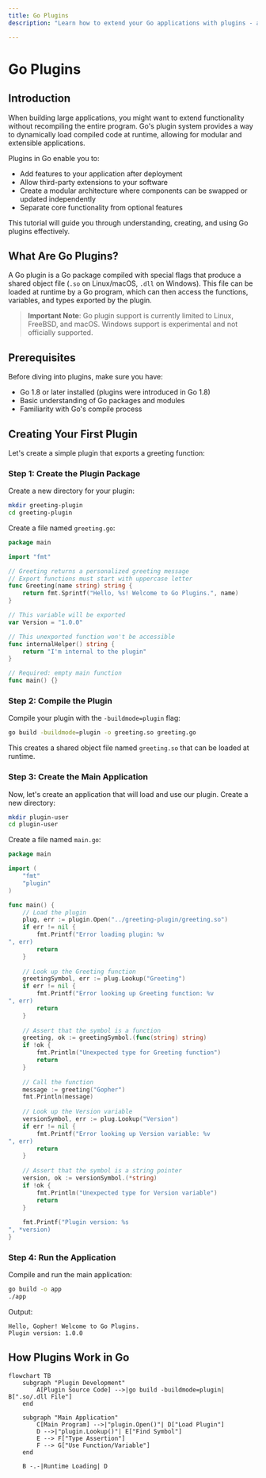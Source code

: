 ```yaml
---
title: Go Plugins
description: "Learn how to extend your Go applications with plugins - a powerful way to load and use code at runtime"

---
```


# Go Plugins

## Introduction

When building large applications, you might want to extend functionality without recompiling the entire program. Go's plugin system provides a way to dynamically load compiled code at runtime, allowing for modular and extensible applications.

Plugins in Go enable you to:
- Add features to your application after deployment
- Allow third-party extensions to your software
- Create a modular architecture where components can be swapped or updated independently
- Separate core functionality from optional features

This tutorial will guide you through understanding, creating, and using Go plugins effectively.

## What Are Go Plugins?

A Go plugin is a Go package compiled with special flags that produce a shared object file (`.so` on Linux/macOS, `.dll` on Windows). This file can be loaded at runtime by a Go program, which can then access the functions, variables, and types exported by the plugin.

> **Important Note**: Go plugin support is currently limited to Linux, FreeBSD, and macOS. Windows support is experimental and not officially supported.

## Prerequisites

Before diving into plugins, make sure you have:
- Go 1.8 or later installed (plugins were introduced in Go 1.8)
- Basic understanding of Go packages and modules
- Familiarity with Go's compile process

## Creating Your First Plugin

Let's create a simple plugin that exports a greeting function:

### Step 1: Create the Plugin Package

Create a new directory for your plugin:

```bash
mkdir greeting-plugin
cd greeting-plugin
```

Create a file named `greeting.go`:

```go
package main

import "fmt"

// Greeting returns a personalized greeting message
// Export functions must start with uppercase letter
func Greeting(name string) string {
    return fmt.Sprintf("Hello, %s! Welcome to Go Plugins.", name)
}

// This variable will be exported
var Version = "1.0.0"

// This unexported function won't be accessible
func internalHelper() string {
    return "I'm internal to the plugin"
}

// Required: empty main function
func main() {}
```

### Step 2: Compile the Plugin

Compile your plugin with the `-buildmode=plugin` flag:

```bash
go build -buildmode=plugin -o greeting.so greeting.go
```

This creates a shared object file named `greeting.so` that can be loaded at runtime.

### Step 3: Create the Main Application

Now, let's create an application that will load and use our plugin. Create a new directory:

```bash
mkdir plugin-user
cd plugin-user
```

Create a file named `main.go`:

```go
package main

import (
    "fmt"
    "plugin"
)

func main() {
    // Load the plugin
    plug, err := plugin.Open("../greeting-plugin/greeting.so")
    if err != nil {
        fmt.Printf("Error loading plugin: %v
", err)
        return
    }
    
    // Look up the Greeting function
    greetingSymbol, err := plug.Lookup("Greeting")
    if err != nil {
        fmt.Printf("Error looking up Greeting function: %v
", err)
        return
    }
    
    // Assert that the symbol is a function
    greeting, ok := greetingSymbol.(func(string) string)
    if !ok {
        fmt.Println("Unexpected type for Greeting function")
        return
    }
    
    // Call the function
    message := greeting("Gopher")
    fmt.Println(message)
    
    // Look up the Version variable
    versionSymbol, err := plug.Lookup("Version")
    if err != nil {
        fmt.Printf("Error looking up Version variable: %v
", err)
        return
    }
    
    // Assert that the symbol is a string pointer
    version, ok := versionSymbol.(*string)
    if !ok {
        fmt.Println("Unexpected type for Version variable")
        return
    }
    
    fmt.Printf("Plugin version: %s
", *version)
}
```

### Step 4: Run the Application

Compile and run the main application:

```bash
go build -o app
./app
```

Output:
```
Hello, Gopher! Welcome to Go Plugins.
Plugin version: 1.0.0
```

## How Plugins Work in Go

```mermaid
flowchart TB
    subgraph "Plugin Development"
        A[Plugin Source Code] -->|go build -buildmode=plugin| B[".so/.dll File"]
    end
    
    subgraph "Main Application"
        C[Main Program] -->|"plugin.Open()"| D["Load Plugin"]
        D -->|"plugin.Lookup()"| E["Find Symbol"]
        E --> F["Type Assertion"]
        F --> G["Use Function/Variable"]
    end
    
    B -.-|Runtime Loading| D
```